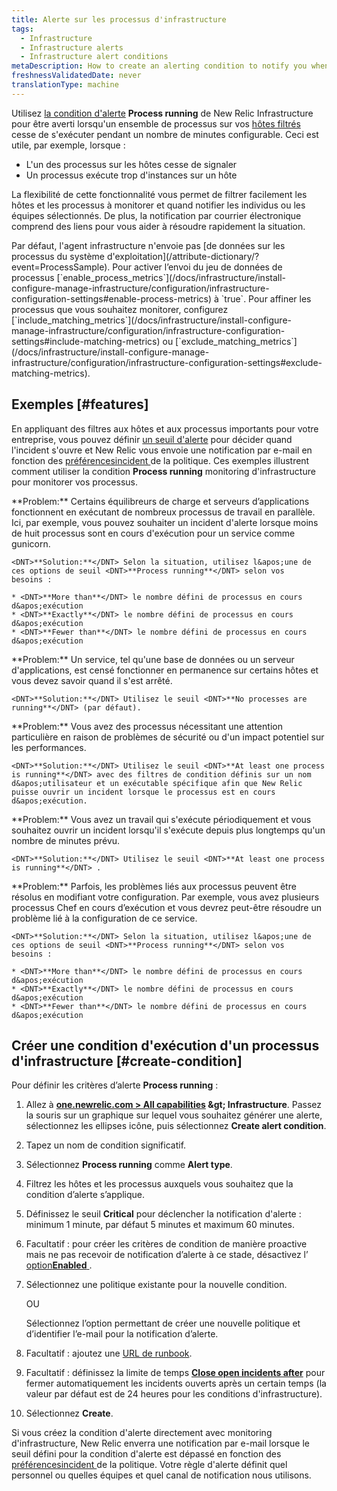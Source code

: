 ```yaml
---
title: Alerte sur les processus d'infrastructure
tags:
  - Infrastructure
  - Infrastructure alerts
  - Infrastructure alert conditions
metaDescription: How to create an alerting condition to notify you when processes have stopped reporting or are not running as expected.
freshnessValidatedDate: never
translationType: machine
---
```


Utilisez [la condition d&apos;alerte](/docs/infrastructure/new-relic-infrastructure/configuration/infrastructure-alerts-add-edit-or-view-host-alert-information) <DNT>**Process running**</DNT> de New Relic Infrastructure pour être averti lorsqu&apos;un ensemble de processus sur vos [hôtes filtrés](/docs/infrastructure/new-relic-infrastructure/filter-group/filter-sets-organize-your-infrastructure-hosts) cesse de s&apos;exécuter pendant un nombre de minutes configurable. Ceci est utile, par exemple, lorsque :

* L&apos;un des processus sur les hôtes cesse de signaler
* Un processus exécute trop d&apos;instances sur un hôte

La flexibilité de cette fonctionnalité vous permet de filtrer facilement les hôtes et les processus à monitorer et quand notifier les individus ou les équipes sélectionnés. De plus, la notification par courrier électronique comprend des liens pour vous aider à résoudre rapidement la situation.

<Callout variant="important">
  Par défaut, l&apos;agent infrastructure n&apos;envoie pas [de données sur les processus du système d&apos;exploitation](/attribute-dictionary/?event=ProcessSample). Pour activer l’envoi du jeu de données de processus [`enable_process_metrics`](/docs/infrastructure/install-configure-manage-infrastructure/configuration/infrastructure-configuration-settings#enable-process-metrics) à `true`. Pour affiner les processus que vous souhaitez monitorer, configurez [`include_matching_metrics`](/docs/infrastructure/install-configure-manage-infrastructure/configuration/infrastructure-configuration-settings#include-matching-metrics) ou [`exclude_matching_metrics`](/docs/infrastructure/install-configure-manage-infrastructure/configuration/infrastructure-configuration-settings#exclude-matching-metrics).
</Callout>

## Exemples [#features]

En appliquant des filtres aux hôtes et aux processus importants pour votre entreprise, vous pouvez définir [un seuil d&apos;alerte](/docs/alerts/new-relic-alerts/getting-started/alerts-glossary#alert-threshold) pour décider quand l&apos;incident s&apos;ouvre et New Relic vous envoie une notification par e-mail en fonction des [préférencesincident ](/docs/alerts/new-relic-alerts/configuring-alert-policies/specify-when-new-relic-creates-incidents)de la politique. Ces exemples illustrent comment utiliser la condition <DNT>**Process running**</DNT> monitoring d&apos;infrastructure pour monitorer vos processus.

<CollapserGroup>
  <Collapser id="processes-load" title="Assurez-vous que suffisamment de processus sont en cours d'exécution pour satisfaire la charge">
    <DNT>**Problem:**</DNT> Certains équilibreurs de charge et serveurs d’applications fonctionnent en exécutant de nombreux processus de travail en parallèle. Ici, par exemple, vous pouvez souhaiter un incident d&apos;alerte lorsque moins de huit processus sont en cours d&apos;exécution pour un service comme gunicorn.

    <DNT>**Solution:**</DNT> Selon la situation, utilisez l&apos;une de ces options de seuil <DNT>**Process running**</DNT> selon vos besoins :

    * <DNT>**More than**</DNT> le nombre défini de processus en cours d&apos;exécution
    * <DNT>**Exactly**</DNT> le nombre défini de processus en cours d&apos;exécution
    * <DNT>**Fewer than**</DNT> le nombre défini de processus en cours d&apos;exécution
  </Collapser>

  <Collapser id="critical-services" title="Assurez-vous que les services critiques fonctionnent en permanence">
    <DNT>**Problem:**</DNT> Un service, tel qu&apos;une base de données ou un serveur d&apos;applications, est censé fonctionner en permanence sur certains hôtes et vous devez savoir quand il s&apos;est arrêté.

    <DNT>**Solution:**</DNT> Utilisez le seuil <DNT>**No processes are running**</DNT> (par défaut).
  </Collapser>

  <Collapser id="one-critical" title="démarrage du moniteur pour les processus critiques qui nécessitent une attention particulière">
    <DNT>**Problem:**</DNT> Vous avez des processus nécessitant une attention particulière en raison de problèmes de sécurité ou d&apos;un impact potentiel sur les performances.

    <DNT>**Solution:**</DNT> Utilisez le seuil <DNT>**At least one process is running**</DNT> avec des filtres de condition définis sur un nom d&apos;utilisateur et un exécutable spécifique afin que New Relic puisse ouvrir un incident lorsque le processus est en cours d&apos;exécution.
  </Collapser>

  <Collapser id="one-job-length" title="Assurez-vous qu'un travail ne prenne pas trop de temps">
    <DNT>**Problem:**</DNT> Vous avez un travail qui s&apos;exécute périodiquement et vous souhaitez ouvrir un incident lorsqu&apos;il s&apos;exécute depuis plus longtemps qu&apos;un nombre de minutes prévu.

    <DNT>**Solution:**</DNT> Utilisez le seuil <DNT>**At least one process is running**</DNT> .
  </Collapser>

  <Collapser id="multiple-runaway" title="Soyez attentif aux processus incontrôlables ou aux problèmes de configuration">
    <DNT>**Problem:**</DNT> Parfois, les problèmes liés aux processus peuvent être résolus en modifiant votre configuration. Par exemple, vous avez plusieurs processus Chef en cours d’exécution et vous devrez peut-être résoudre un problème lié à la configuration de ce service.

    <DNT>**Solution:**</DNT> Selon la situation, utilisez l&apos;une de ces options de seuil <DNT>**Process running**</DNT> selon vos besoins :

    * <DNT>**More than**</DNT> le nombre défini de processus en cours d&apos;exécution
    * <DNT>**Exactly**</DNT> le nombre défini de processus en cours d&apos;exécution
    * <DNT>**Fewer than**</DNT> le nombre défini de processus en cours d&apos;exécution
  </Collapser>
</CollapserGroup>

## Créer une condition d&apos;exécution d&apos;un processus d&apos;infrastructure [#create-condition]

Pour définir les critères d’alerte <DNT>**Process running**</DNT> :

1. Allez à <DNT>**[one.newrelic.com &gt; All capabilities](https://one.newrelic.com/all-capabilities) &amp;gt; Infrastructure**</DNT>. Passez la souris sur un graphique sur lequel vous souhaitez générer une alerte, sélectionnez les ellipses <Icon name="fe-more-horizontal" /> icône, puis sélectionnez <DNT>**Create alert condition**</DNT>.

2. Tapez un nom de condition significatif.

3. Sélectionnez <DNT>**Process running**</DNT> comme <DNT>**Alert type**</DNT>.

4. Filtrez les hôtes et les processus auxquels vous souhaitez que la condition d’alerte s’applique.

5. Définissez le seuil <DNT>**Critical**</DNT> pour déclencher la notification d&apos;alerte : minimum 1 minute, par défaut 5 minutes et maximum 60 minutes.

6. Facultatif : pour créer les critères de condition de manière proactive mais ne pas recevoir de notification d’alerte à ce stade, désactivez l’ [option<DNT>**Enabled**</DNT> ](/docs/infrastructure/new-relic-infrastructure/configuration/infrastructure-alerts-add-edit-or-view-host-alert-information#enabled).

7. Sélectionnez une politique existante pour la nouvelle condition.

   OU

   Sélectionnez l’option permettant de créer une nouvelle politique et d’identifier l’e-mail pour la notification d’alerte.

8. Facultatif : ajoutez une [URL de runbook](#runbook-url-infrastructure).

9. Facultatif : définissez la limite de temps [<DNT>**Close open incidents after**</DNT>](#incident-time-limit) pour fermer automatiquement les incidents ouverts après un certain temps (la valeur par défaut est de 24 heures pour les conditions d&apos;infrastructure).

10. Sélectionnez <DNT>**Create**</DNT>.

Si vous créez la condition d&apos;alerte directement avec monitoring d&apos;infrastructure, New Relic enverra une notification par e-mail lorsque le seuil défini pour la condition d&apos;alerte est dépassé en fonction des [préférencesincident ](/docs/alerts/new-relic-alerts/configuring-alert-policies/specify-when-new-relic-creates-incidents)de la politique. Votre règle d&apos;alerte définit quel personnel ou quelles équipes et quel canal de notification nous utilisons.